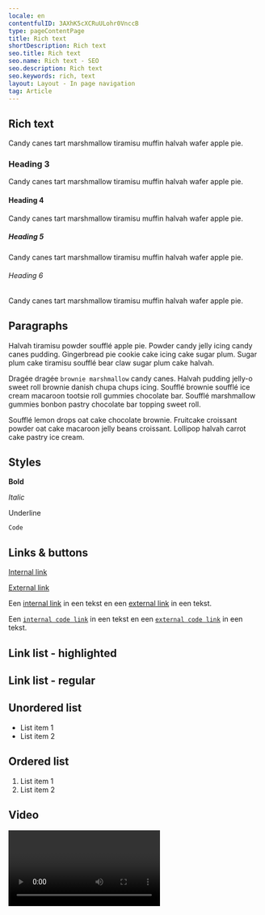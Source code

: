 ```yaml
---
locale: en
contentfulID: 3AXhK5cXCRuULohr0VnccB
type: pageContentPage
title: Rich text
shortDescription: Rich text
seo.title: Rich text
seo.name: Rich text - SEO
seo.description: Rich text
seo.keywords: rich, text
layout: Layout - In page navigation
tag: Article
---
```


## Rich text

Candy canes tart marshmallow tiramisu muffin halvah wafer apple pie.

### Heading 3

Candy canes tart marshmallow tiramisu muffin halvah wafer apple pie.

#### Heading 4

Candy canes tart marshmallow tiramisu muffin halvah wafer apple pie.

##### Heading 5

Candy canes tart marshmallow tiramisu muffin halvah wafer apple pie.

###### Heading 6

Candy canes tart marshmallow tiramisu muffin halvah wafer apple pie.

## Paragraphs

Halvah tiramisu powder soufflé apple pie. Powder candy jelly icing candy canes pudding. Gingerbread pie cookie cake icing cake sugar plum. Sugar plum cake tiramisu soufflé bear claw sugar plum cake halvah.

Dragée dragée `brownie marshmallow` candy canes. Halvah pudding jelly-o sweet roll brownie danish chupa chups icing. Soufflé brownie soufflé ice cream macaroon tootsie roll gummies chocolate bar. Soufflé marshmallow gummies bonbon pastry chocolate bar topping sweet roll.

Soufflé lemon drops oat cake chocolate brownie. Fruitcake croissant powder oat cake macaroon jelly beans croissant. Lollipop halvah carrot cake pastry ice cream.

## Styles

**Bold**

*Italic*

Underline

`Code`

## Links & buttons

[Internal link](https://appt.org/en/)

[External link](https://appt.nl/)

<CustomLink url="https://appt.org/en/" label="Primary button" appearance="primary button" />

<CustomLink url="https://appt.org/en/" label="Secondary button" appearance="secondary button" />

<CustomLink url="https://appt.nl/" label="Primary button extern" appearance="primary button" />

<CustomLink url="https://appt.nl/" label="Secondary button extern" appearance="secondary button" />

Een [internal link](https://appt.org/en/rich-text) in een tekst en een [external link](https://firebase.google.com/) in een tekst.

Een [`internal code link`](https://appt.org/en/rich-text) in een tekst en een [`external code link`](https://firebase.google.com/) in een tekst.

## Link list - highlighted

<LinkList title="List of docs" isHighlighted={true}>
  <LinkListItem url="https://appt.org/en/docs/android" title="Learn about Android accessibility" pageTitle="Android accessibility" shortDescription="Android has an accessibility layer that helps users to navigate their Android devices more easily. By integrating accessibility features, you can improve your app's usability, particularly for users with disabilities." icon="/img/light/Android.svg" iconAlt="Android logo (light)"/>
  <LinkListItem url="https://appt.org/en/docs/ios" title="Learn about iOS accessibility" pageTitle="iOS accessibility" shortDescription="iOS has built-in accessibility features, accessibility APIs, and developer tools which provide an extraordinary opportunity to deliver a superior mobile experience to every user, including those with disabilities." icon="/img/light/iOS.svg" iconAlt="iOS logo (light)"/>
  <LinkListItem url="https://appt.org/en/docs/flutter" title="Learn about Flutter accessibility" pageTitle="Flutter accessibility" shortDescription="Flutter is committed to supporting developers in making their apps more accessible. It has built-in support for accessibility features provided by the underlying operating system." icon="/img/light/flutter.svg" iconAlt="Flutter logo (light)"/>
  <LinkListItem url="https://appt.org/en/docs/react-native" title="Learn about React Native accessibility" pageTitle="React Native accessibility" shortDescription="React Native has accessibility APIs which let your app accommodate all users. You can integrate apps with assistive technologies like the screen readers VoiceOver and TalkBack." icon="/img/light/React-Native.svg" iconAlt="React Native logo (light)"/>
  <LinkListItem url="https://appt.org/en/docs/xamarin" title="Learn about Xamarin accessibility" pageTitle="Xamarin accessibility" shortDescription="Xamarin has features to create apps which work well with accessibility features such as large type, high contrast, zoom in, screen reading, visual or haptic feedback cues, and alternative input methods." icon="/img/light/Xamarin.svg" iconAlt="Xamarin logo (light)"/>
</LinkList>

## Link list - regular

<LinkList title="Regular link list" isHighlighted={false}>
  <LinkListItem url="https://appt.org/en/" title="Mara Polak"/>
  <LinkListItem url="https://appt.org/en/" title="Johan Huijkman"/>
  <LinkListItem url="https://appt.nl/" title="Appt.nl"/>
</LinkList>

## Unordered list

- List item 1
- List item 2

## Ordered list

1. List item 1
2. List item 2

## Video

<Video youTubeId="20SHvU2PKsM" title="Accessibility" name="Accessibility"/>

## Image

<Image src="/img/light/appt-logo-light.svg" dark="/img/dark/appt-logo-dark.svg" alt="Logo Appt Light"/>

## Code sample

<CodeSample id="accessibility-label" locale="en"/>

## Two column blocks

<TwoColumnBlock>
  <LeftColumn>
    <ColumnRow>
      <Image src="/img/light/tomas-malik-7TA1EjtFCjc-unsplash.jpg" alt="4K test"/>
    </ColumnRow>
  </LeftColumn>
  <RightColumn>
    <ColumnRow>
      <TextBlock
        showBackgroundColor={true}>
        ## Cupcake ipsum
        
        Gummi bears danish marshmallow biscuit brownie dessert topping. Sugar plum gummi bears cupcake bear claw cotton candy lollipop gummi bears liquorice. Cheesecake macaroon cake dragée jelly beans.
        
        - Liquorice croissant
        - Biscuit dessert tootsie roll
        - Marshmallow tart bonbon cupcake sweet. 
      </TextBlock>
    </ColumnRow>
  </RightColumn>
</TwoColumnBlock>

<TwoColumnBlock>
  <LeftColumn>
    <ColumnRow>

    </ColumnRow>
  </LeftColumn>
  <RightColumn>
    <ColumnRow>

    </ColumnRow>
  </RightColumn>
</TwoColumnBlock>

<TwoColumnBlock>
  <LeftColumn>
    <ColumnRow>

    </ColumnRow>
  </LeftColumn>
  <RightColumn>
    <ColumnRow>

    </ColumnRow>
  </RightColumn>
</TwoColumnBlock>

<TwoColumnBlock>
  <LeftColumn>
    <ColumnRow>
      <LinkListItem url="https://appt.org/en/" title="Mara Polak"/>
      <LinkListItem url="https://appt.org/en/" title="Johan Huijkman"/>
      <LinkListItem url="https://appt.nl/" title="Appt.nl"/>
    </ColumnRow>
  </LeftColumn>
  <RightColumn>
    <ColumnRow>
      <Image src="/img/light/tomas-malik-7TA1EjtFCjc-unsplash.jpg" alt="4K test"/>
    </ColumnRow>
  </RightColumn>
</TwoColumnBlock>

<TwoColumnBlock>
  <LeftColumn>
    <ColumnRow>
<Video youTubeId="20SHvU2PKsM" title="Accessibility - no thumbnail" name="Accessibility - no thumbnail"/>
    </ColumnRow>
  </LeftColumn>
  <RightColumn>
    <ColumnRow>
      <TextBlock
        showBackgroundColor={true}>
        ## Cupcake ipsum
        
        Gummi bears danish marshmallow biscuit brownie dessert topping. Sugar plum gummi bears cupcake bear claw cotton candy lollipop gummi bears liquorice. Cheesecake macaroon cake dragée jelly beans.
        
        - Liquorice croissant
        - Biscuit dessert tootsie roll
        - Marshmallow tart bonbon cupcake sweet. 
      </TextBlock>
    </ColumnRow>
  </RightColumn>
</TwoColumnBlock>

<TwoColumnBlock>
  <LeftColumn>
    <ColumnRow>
      <TextBlock
        showBackgroundColor={false}>
        ## VoiceOver training
        
        In deze video kun je zien hoe je VoiceOver gebaren kunt oefenen met de Appt app.
        
        Download de app gratis op appt.nl/app 
      </TextBlock>
    </ColumnRow>
  </LeftColumn>
  <RightColumn>
    <ColumnRow>
<Video youTubeId="IcYl8qkClsc" title="VoiceOver training video" name="VoiceOver training video"/>
    </ColumnRow>
  </RightColumn>
</TwoColumnBlock>

<TwoColumnBlock>
  <LeftColumn>
    <ColumnRow>
      <Quote>
        quote="Do not make the mistake of treating accessibility solely as a technical issue. Every team member plays a role and has his or her own responsibility. Design and development should go hand in hand."
        name="Johan Huijkman"
        imageSrc="/img/light/Johan.jpeg"
        extraInfo="Accessibility engineer at tech agency Q42"
        alt="Johan"
        linkLabel="Johan Huijkman"
        url="https://appt.org/en/"
      </Quote>
    </ColumnRow>
  </LeftColumn>
  <RightColumn>
    <ColumnRow>
      <Quote>
        quote="Do not make the mistake of treating accessibility solely as a technical issue. Every team member plays a role and has his or her own responsibility. Design and development should go hand in hand."
        name="Johan Huijkman"
        imageSrc="/img/light/Johan.jpeg"
        extraInfo="Accessibility engineer at tech agency Q42"
        alt="Johan"
        linkLabel="Johan Huijkman"
        url="/en/"
      </Quote>
    </ColumnRow>
  </RightColumn>
</TwoColumnBlock>

## Quote block

<Quote>
  quote="Do not make the mistake of treating accessibility solely as a technical issue. Every team member plays a role and has his or her own responsibility. Design and development should go hand in hand."
  name="Johan Huijkman"
  imageSrc="/img/light/Johan.jpeg"
  extraInfo="Accessibility engineer at tech agency Q42"
  alt="Johan"
  linkLabel="Johan Huijkman"
  url="/en/"
</Quote>

## Percentage block - percentage

<PercentageBlock
  metrics={[
    { title: 'Dark mode', key: 'ios-preference_ui_style-dark', isPercentage: true }
  ]}
  linkLabel="Rich text"
  linkUrl="https://appt.org/en/rich-text">
  have turned on dark mode.
</PercentageBlock>

<TwoColumnBlock>
  <LeftColumn>
    <ColumnRow>
      <PercentageBlock
        metrics={[
          { title: 'Dark mode', key: 'ios-preference_ui_style-dark', isPercentage: true }
        ]}
        linkLabel="Rich text"
        linkUrl="https://appt.org/en/rich-text">
        have turned on dark mode.
      </PercentageBlock>
    </ColumnRow>
  </LeftColumn>
  <RightColumn>
    <ColumnRow>
      <PercentageBlock
        metrics={[
          { title: 'Dark mode', key: 'ios-preference_ui_style-dark', isPercentage: true }
        ]}
        linkLabel="Rich text"
        linkUrl="https://appt.org/en/rich-text">
        have turned on dark mode.
      </PercentageBlock>
    </ColumnRow>
  </RightColumn>
</TwoColumnBlock>

## Percentage block - bar chart

<PercentageBlock
  metrics={[
    { title: 'Twilight', key: 'ios-preference_daytime-twilight', isPercentage: true },
    { title: 'Day', key: 'ios-preference_daytime-day', isPercentage: true },
    { title: 'Night', key: 'ios-preference_daytime-night', isPercentage: true }
  ]}
  linkLabel="Docs"
  linkUrl="https://appt.org/en/docs">
  **The most commonly used accessibility feature is text size adjustment. The accessibility research looked at all phone settings and why people activate them.**

We have listed the results below, including an extrapolation to the entire Dutch population.
</PercentageBlock>

<TwoColumnBlock>
  <LeftColumn>
    <ColumnRow>
      <PercentageBlock
        metrics={[
          { title: 'Twilight', key: 'ios-preference_daytime-twilight', isPercentage: true },
          { title: 'Day', key: 'ios-preference_daytime-day', isPercentage: true },
          { title: 'Night', key: 'ios-preference_daytime-night', isPercentage: true }
        ]}
        linkLabel="Docs"
        linkUrl="https://appt.org/en/docs">
        **The most commonly used accessibility feature is text size adjustment. The accessibility research looked at all phone settings and why people activate them.**
      
      We have listed the results below, including an extrapolation to the entire Dutch population.
      </PercentageBlock>
    </ColumnRow>
  </LeftColumn>
  <RightColumn>
    <ColumnRow>
      <PercentageBlock
        metrics={[
          { title: 'Twilight', key: 'ios-preference_daytime-twilight', isPercentage: true },
          { title: 'Day', key: 'ios-preference_daytime-day', isPercentage: true },
          { title: 'Night', key: 'ios-preference_daytime-night', isPercentage: true }
        ]}
        linkLabel="Docs"
        linkUrl="https://appt.org/en/docs">
        **The most commonly used accessibility feature is text size adjustment. The accessibility research looked at all phone settings and why people activate them.**
      
      We have listed the results below, including an extrapolation to the entire Dutch population.
      </PercentageBlock>
    </ColumnRow>
  </RightColumn>
</TwoColumnBlock>